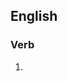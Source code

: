 ==English==

===Verb===
{{head|en|present participle}}

# {{present participle of|plasticise|lang=en|nocat=1}}